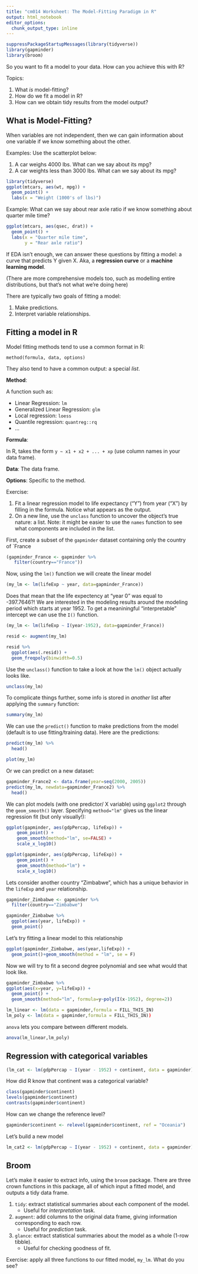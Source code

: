 ```yaml
---
title: "cm014 Worksheet: The Model-Fitting Paradigm in R"
output: html_notebook
editor_options: 
  chunk_output_type: inline
---
```


```r
suppressPackageStartupMessages(library(tidyverse))
library(gapminder)
library(broom)
```

So you want to fit a model to your data. How can you achieve this with R?

Topics:

1. What _is_ model-fitting?
2. How do we fit a model in R?
3. How can we obtain tidy results from the model output?

## What is Model-Fitting?

When variables are not independent, then we can gain information about one variable if we know something about the other.

Examples: Use the scatterplot below:

1. A car weighs 4000 lbs. What can we say about its mpg?
2. A car weights less than 3000 lbs. What can we say about its mpg?

```r
library(tidyverse)
ggplot(mtcars, aes(wt, mpg)) +
  geom_point() +
  labs(x = "Weight (1000's of lbs)")
```

Example: What can we say about rear axle ratio if we know something about quarter mile time?

```r
ggplot(mtcars, aes(qsec, drat)) + 
  geom_point() +
  labs(x = "Quarter mile time",
       y = "Rear axle ratio")
```


If EDA isn't enough, we can answer these questions by fitting a model: a curve that predicts Y given X. Aka, a __regression curve__ or a __machine learning model__. 

(There are more comprehensive models too, such as modelling entire distributions, but that's not what we're doing here)

There are typically two goals of fitting a model:

1. Make predictions.
2. Interpret variable relationships.

## Fitting a model in R

Model fitting methods tend to use a common format in R:

```
method(formula, data, options)
```

They also tend to have a common output: a special _list_. 

__Method__:

A function such as:

- Linear Regression: `lm`
- Generalized Linear Regression: `glm`
- Local regression: `loess`
- Quantile regression: `quantreg::rq`
- ...

__Formula__:

In R, takes the form `y ~ x1 + x2 + ... + xp` (use column names in your data frame).

__Data__: The data frame.

__Options__: Specific to the method.

Exercise:

1. Fit a linear regression model to life expectancy ("Y") from year ("X") by filling in the formula. Notice what appears as the output.
2. On a new line, use the `unclass` function to uncover the object's true nature: a list. Note: it might be easier to use the `names` function to see what components are included in the list. 

First, create a subset of the `gapminder` dataset containing only the country of `France
```r
(gapminder_France <- gapminder %>% 
   filter(country=="France"))
```

Now, using the `lm()` function we will create the linear model
```r
(my_lm <- lm(lifeExp ~ year, data=gapminder_France))
```
Does that mean that the life expectency at "year 0" was equal to -397.7646?!
We are interested in the modeling results around the modeling period which starts at year 1952. To get a meaniningful "interpretable" intercept we can use the `I()` function.
```r
(my_lm <- lm(lifeExp ~ I(year-1952), data=gapminder_France))

resid <- augment(my_lm)

resid %>%
  ggplot(aes(.resid)) +
  geom_freqpoly(binwidth=0.5)

```

Use the `unclass()` function to take a look at how the `lm()` object actually looks like.
```r
unclass(my_lm)
```

To complicate things further, some info is stored in _another_ list after applying the `summary` function:

```r
summary(my_lm)
```

We can use the `predict()` function to make predictions from the model (default is to use fitting/training data). Here are the predictions:

```r
predict(my_lm) %>% 
  head()

plot(my_lm)
```
Or we can predict on a new dataset:
```r
gapminder_France2 <- data.frame(year=seq(2000, 2005))
predict(my_lm, newdata=gapminder_France2) %>% 
  head()

```



We can plot models (with one predictor/ X variable) using `ggplot2` through the `geom_smooth()` layer. Specifying `method="lm"` gives us the linear regression fit (but only visually!):

```r
ggplot(gapminder, aes(gdpPercap, lifeExp)) +
    geom_point() +
    geom_smooth(method="lm", se=FALSE) +
    scale_x_log10()

ggplot(gapminder, aes(gdpPercap, lifeExp)) +
    geom_point() +
    geom_smooth(method="lm") +
    scale_x_log10()
```
Lets consider another country "Zimbabwe", which has a unique behavior in the `lifeExp` and `year` relationship.
```r
gapminder_Zimbabwe <- gapminder %>%
  filter(country=="Zimbabwe")

gapminder_Zimbabwe %>% 
  ggplot(aes(year, lifeExp)) + 
  geom_point()
```
Let's try fitting a linear model to this relationship
```r
ggplot(gapminder_Zimbabwe, aes(year,lifeExp)) + 
  geom_point()+geom_smooth(method = "lm", se = F)
```
Now we will try to fit a second degree polynomial and see what would that look like.
```r
gapminder_Zimbabwe %>% 
ggplot(aes(x=year, y=lifeExp)) + 
  geom_point() +
  geom_smooth(method="lm", formula=y~poly(I(x-1952), degree=2))

```

```r
lm_linear <- lm(data = gapminder,formula = FILL_THIS_IN)
lm_poly <- lm(data = gapminder,formula = FILL_THIS_IN))
```
`anova` lets you compare between different models.
```r
anova(lm_linear,lm_poly)
```
## Regression with categorical variables

```r
(lm_cat <- lm(gdpPercap ~ I(year - 1952) + continent, data = gapminder))

```
How did R know that continent was a categorical variable?
```r
class(gapminder$continent)
levels(gapminder$continent)
contrasts(gapminder$continent)
```
How can we change the reference level?
```r
gapminder$continent <- relevel(gapminder$continent, ref = "Oceania")
```
Let's build a new model
```r
lm_cat2 <- lm(gdpPercap ~ I(year - 1952) + continent, data = gapminder)

```


## Broom

Let's make it easier to extract info, using the `broom` package. There are three crown functions in this package, all of which input a fitted model, and outputs a tidy data frame.

1. `tidy`: extract statistical summaries about each component of the model.
    - Useful for _interpretation_ task.
2. `augment`: add columns to the original data frame, giving information corresponding to each row.
    - Useful for _prediction_ task.
3. `glance`: extract statistical summaries about the model as a whole (1-row tibble).
    - Useful for checking goodness of fit.

Exercise: apply all three functions to our fitted model, `my_lm`. What do you see?

```r

```